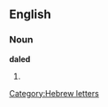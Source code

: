 ==English==

===Noun===
'''daled'''

# {{alternative spelling of|[[daleth]]}}

[[Category:Hebrew letters]]